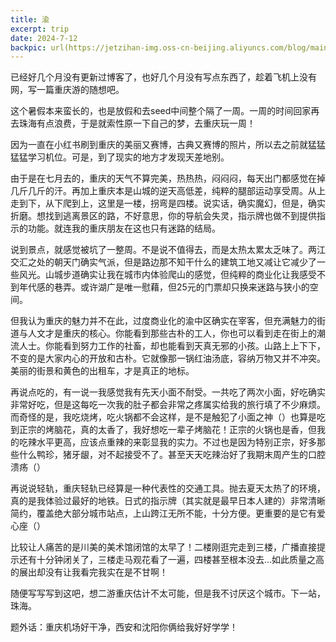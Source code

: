 ```yaml
---
title: 渝
excerpt: trip
date: 2024-7-12
backpic: url(https://jetzihan-img.oss-cn-beijing.aliyuncs.com/blog/mainpageBk.png)
---
```


已经好几个月没有更新过博客了，也好几个月没有写点东西了，趁着飞机上没有网，写一篇重庆游的随想吧。  

这个暑假本来蛮长的，也是放假和去seed中间整个隔了一周。一周的时间回家再去珠海有点浪费，于是就索性原一下自己的梦，去重庆玩一周！  

因为一直在小红书刷到重庆的美丽又赛博，古典又赛博的照片，所以去之前就猛猛猛猛学习机位。可是，到了现实的地方才发现天差地别。  

由于是在七月去的，重庆的天气不算完美，热热热，闷闷闷，每天出门都感觉在掉几斤几斤的汗。再加上重庆本是山城的逆天高低差，纯粹的腿部运动享受周。从上走到下，从下爬到上，这里是一楼，拐弯是四楼。说实话，确实魔幻，但是，确实折磨。想找到逃离景区的路，不好意思，你的导航会失灵，指示牌也做不到提供指示的功能。就连我的重庆朋友在这也只有迷路的结局。  

说到景点，就感觉被坑了一整周。不是说不值得去，而是太热太累太乏味了。两江交汇之处的朝天门确实气派，但是路边那不知干什么的建筑工地又减让它减少了一些风光。山城步道确实让我在城市内体验爬山的感觉，但纯粹的商业化让我感受不到年代感的巷弄。或许湖广是唯一慰藉，但25元的门票却只换来迷路与狭小的空间。  

但我认为重庆的魅力并不在此，过度商业化的渝中区确实在宰客，但充满魅力的街道与人文才是重庆的核心。你能看到那些古朴的工人，你也可以看到走在街上的潮流人士。你能看到努力工作的社畜，却也能看到天真无邪的小孩。山路上上下下，不变的是大家内心的开放和古朴。它就像那一锅红油汤底，容纳万物又并不冲突。美丽的街景和黄色的出租车，才是真正的地标。  

再说点吃的，有一说一我感觉我有先天小面不耐受。一共吃了两次小面，好吃确实非常好吃，但是这每吃一次我的肚子都会非常之疼属实给我的旅行填了不少麻烦。而奇怪的是，我吃烧烤，吃火锅都不会这样，是不是触犯了小面之神（）也算是吃到正宗的烤脑花，真的太香了，我好想吃一辈子烤脑花！正宗的火锅也是香，但我的吃辣水平更高，应该点重辣的来彰显我的实力。不过也是因为特别正宗，好多那些什么鸭珍，猪牙龈，对不起接受不了。甚至天天吃辣治好了我期末周产生的口腔溃疡（）  

再说说轻轨，重庆轻轨已经算是一种代表性的交通工具。抛去夏天太热了的环境，真的是我体验过最好的地铁。日式的指示牌（其实就是最早日本人建的）非常清晰简约，覆盖绝大部分城市站点，上山跨江无所不能，十分方便。更重要的是它有爱心座（）  

比较让人痛苦的是川美的美术馆闭馆的太早了！二楼刚逛完走到三楼，广播直接提示还有十分钟闭关了，三楼走马观花看了一遍，四楼甚至根本没去…如此质量之高的展出却没有让我看完我实在是不甘啊！  

随便写写写到这吧，想二游重庆估计不太可能，但是我不讨厌这个城市。下一站，珠海。  

题外话：重庆机场好干净，西安和沈阳你俩给我好好学学！  
